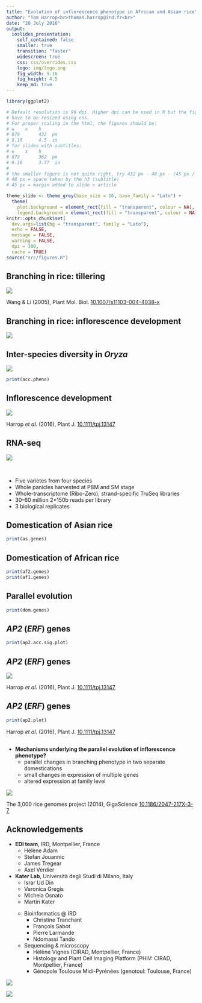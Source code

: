 ```yaml
---
title: "Evolution of inflorescence phenotype in African and Asian rice"
author: "Tom Harrop<br>thomas.harrop@ird.fr<br>"
date: "28 July 2016"
output:
  ioslides_presentation:
    self_contained: false
    smaller: true
    transition: "faster"
    widescreen: true
    css: css/overrides.css
    logo: img/logo.png
    fig_width: 9.16
    fig_height: 4.5
    keep_md: true
---
```


```r

library(ggplot2)

# Default resolution is 96 dpi. Higher dpi can be used in R but the figures
# have to be resized using css.
# For proper scaling in the html, the figures should be:
# w    x    h
# 879       432  px
# 9.16      4.5  in
# for slides with subtitles:
# w    x    h
# 879       362  px
# 9.16      3.77  in
#
# the smaller figure is not quite right, try 432 px - 48 px - (45 px / 2)
# 48 px = space taken by the h3 (subtitle)
# 45 px = margin added to slide > article 

theme_slide <- theme_grey(base_size = 16, base_family = "Lato") +
  theme(
    plot.background = element_rect(fill = "transparent", colour = NA),
    legend.background = element_rect(fill = "transparent", colour = NA))
knitr::opts_chunk$set(
  dev.args=list(bg = "transparent", family = "Lato"),
  echo = FALSE,
  message = FALSE,
  warning = FALSE,
  dpi = 300,
  cache = TRUE)
source("src/figures.R")
```

## Branching in rice: tillering

![](img/tillering.png)

<footer class="source2">Wang & Li (2005), Plant Mol. Biol. <a href="https://link.springer.com/article/10.1007%2Fs11103-004-4038-x">10.1007/s11103-004-4038-x</a></footer>

## Branching in rice: inflorescence development

![](img/panicles.png)

## Inter-species diversity in *Oryza*

![](img/spec_photos.png)

```r
print(acc.pheno)
```

## Inflorescence development

![](img/meristem_identities.png)

<footer class="source2">Harrop <em>et al</em>. (2016), Plant J. <a href="http://onlinelibrary.wiley.com/doi/10.1111/tpj.13147/full">10.1111/tpj.13147</a></footer>

## RNA-seq

![](img/clearing.png)

<br>
 
* Five varietes from four species
* Whole panicles harvested at PBM and SM stage
* Whole-transcriptome (Ribo-Zero), strand-specific TruSeq libraries
* 30–60 million 2×150b reads per library
* 3 biological replicates

## Domestication of Asian rice

```r
print(as.genes)
```

## Domestication of African rice

```r
print(af2.genes)
print(af1.genes)
```

## Parallel evolution

```r
print(dom.genes)
```

## *AP2* (*ERF*) genes

```r
print(ap2.acc.sig.plot)
```

## *AP2* (*ERF*) genes

![](img/lmdFigure.png)

<footer class="source2">Harrop <em>et al</em>. (2016), Plant J. <a href="http://onlinelibrary.wiley.com/doi/10.1111/tpj.13147/full">10.1111/tpj.13147</a></footer>

## *AP2* (*ERF*) genes

```r
print(ap2.plot)
```

<footer class="source2">Harrop <em>et al</em>. (2016), Plant J. <a href="http://onlinelibrary.wiley.com/doi/10.1111/tpj.13147/full">10.1111/tpj.13147</a></footer>

##

* **Mechanisms underlying the parallel evolution of inflorescence phenotype?**
    * parallel changes in branching phenotype in two separate domestications
    * small changes in expression of multiple genes
    * altered expression at family level

![](img/13742_2014_Article_40_Fig2_HTML.jpg)

<footer class="source2">The 3,000 rice genomes project (2014), GigaScience <a href="http://gigascience.biomedcentral.com/articles/10.1186/2047-217X-3-7">10.1186/2047-217X-3-7</a></footer>

## Acknowledgements

<div class="columns-2">

*  **EDI team**, IRD, Montpellier, France
    * Hélène Adam
    * Stefan Jouannic
    * James Tregear
    * Axel Verdier

*  **Kater Lab**, Università degli Studi di Milano, Italy
    * Israr Ud Din
    * Veronica Gregis
    * Michela Osnato
    * Martin Kater

</ul><ul>

* Bioinformatics @ IRD
    * Christine Tranchant
    * François Sabot
    * Pierre Larmande
    * Ndomassi Tando

* Sequencing & microscopy
    * Hélène Vignes (CIRAD, Montpellier, France)
    * Histology and Plant Cell Imaging Platform (PHIV: CIRAD, Montpellier, France)
    * Génopole Toulouse Midi-Pyrénées (genotoul: Toulouse, France)
    
</div>

![](img/agropolis.png)

![](img/cariplo.png)